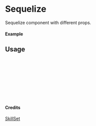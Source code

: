 
<Meta of={Sequelize} title="SkillSet/Sequelize" />

# Sequelize

Sequelize component with different props.

#### Example

<Canvas of={Sequelize.Primary} />

## Usage

```ts
import { Sequelize } from "yadl-ui";

const Example = () => {
  return (
      <Sequelize />
  );
};

export default Example;
```

#### Credits
[SkillSet](https://skillicons.dev)
